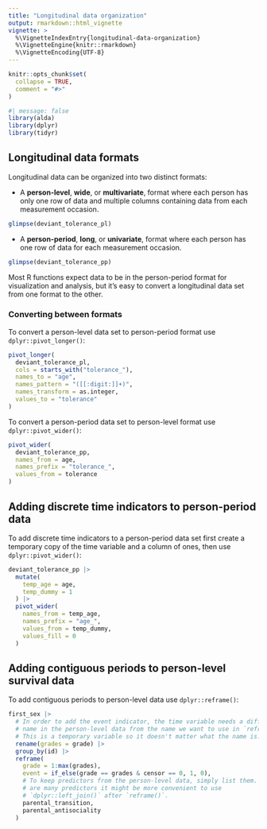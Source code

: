 ```yaml
---
title: "Longitudinal data organization"
output: rmarkdown::html_vignette
vignette: >
  %\VignetteIndexEntry{longitudinal-data-organization}
  %\VignetteEngine{knitr::rmarkdown}
  %\VignetteEncoding{UTF-8}
---
```


```r
knitr::opts_chunk$set(
  collapse = TRUE,
  comment = "#>"
)
```

```r
#| message: false
library(alda)
library(dplyr)
library(tidyr)
```

## Longitudinal data formats

Longitudinal data can be organized into two distinct formats:

- A **person-level**, **wide**, or **multivariate**, format where each person has only one row of data and multiple columns containing data from each measurement occasion.

```r
glimpse(deviant_tolerance_pl)
```

- A **person-period**, **long**, or **univariate**, format where each person has one row of data for each measurement occasion. 

```r
glimpse(deviant_tolerance_pp)
```

Most R functions expect data to be in the person-period format for visualization and analysis, but it's easy to convert a longitudinal data set from one format to the other.

### Converting between formats

To convert a person-level data set to person-period format use `dplyr::pivot_longer()`:

```r
pivot_longer(
  deviant_tolerance_pl,
  cols = starts_with("tolerance_"),
  names_to = "age",
  names_pattern = "([[:digit:]]+)",
  names_transform = as.integer,
  values_to = "tolerance"
)
```

To convert a person-period data set to person-level format use `dplyr::pivot_wider()`:

```r
pivot_wider(
  deviant_tolerance_pp,
  names_from = age,
  names_prefix = "tolerance_",
  values_from = tolerance
)
```

## Adding discrete time indicators to person-period data

To add discrete time indicators to a person-period data set first create a temporary copy of the time variable and a column of ones, then use `dplyr::pivot_wider()`:

```r
deviant_tolerance_pp |>
  mutate(
    temp_age = age,
    temp_dummy = 1
  ) |>
  pivot_wider(
    names_from = temp_age,
    names_prefix = "age_",
    values_from = temp_dummy,
    values_fill = 0
  )
```

## Adding contiguous periods to person-level survival data

To add contiguous periods to person-level data use `dplyr::reframe()`:

```r
first_sex |>
  # In order to add the event indicator, the time variable needs a different
  # name in the person-level data from the name we want to use in `reframe()`.
  # This is a temporary variable so it doesn't matter what the name is.
  rename(grades = grade) |>
  group_by(id) |>
  reframe(
    grade = 1:max(grades),
    event = if_else(grade == grades & censor == 0, 1, 0),
    # To keep predictors from the person-level data, simply list them. If there
    # are many predictors it might be more convenient to use
    # `dplyr::left_join()` after `reframe()`.
    parental_transition,
    parental_antisociality
  )
```
